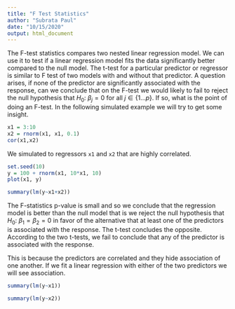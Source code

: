 ```yaml
---
title: "F Test Statistics"
author: "Subrata Paul"
date: "10/15/2020"
output: html_document
---
```


The F-test statistics compares two nested linear regression model. We can use it to test if a linear regression model fits the data significantly better compared to the null model. The t-test for a particular predictor or regressor is similar to F test of two models with and without that predictor. A question arises, if none of the predictor are significantly associated with the response, can we conclude that on the F-test we would likely to fail to reject the null hypothesis that $H_0:\ \beta_j=0$ for all $j\in \{1\dots p\}$. If so, what is the point of doing an F-test. In the following simulated example we will try to get some insight. 

```r
x1 = 3:10
x2 = rnorm(x1, x1, 0.1)
cor(x1,x2)
```
We simulated to regressors `x1` and `x2` that are highly correlated. 

```r
set.seed(10)
y = 100 + rnorm(x1, 10*x1, 10)
plot(x1, y)
```

```r
summary(lm(y~x1+x2))
```

The F-statistics p-value is small and so we conclude that the regression model is better than the null model that is we reject the null hypothesis that $H_0:\ \beta_1=\beta_2=0$ in favor of the alternative that at least one of the predictors is associated with the response. The t-test concludes the opposite. According to the two t-tests, we fail to conclude that any of the predictor is associated with the response. 

This is because the predictors are correlated and they hide association of one another. If we fit a linear regression with either of the two predictors we will see association. 

```r
summary(lm(y~x1))
```

```r
summary(lm(y~x2))
```